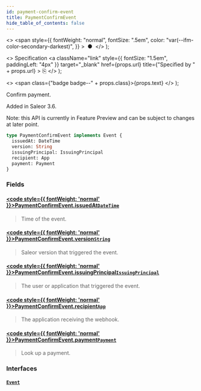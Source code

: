 ```yaml
---
id: payment-confirm-event
title: PaymentConfirmEvent
hide_table_of_contents: false
---
```


  <>
    <span
      style={{
        fontWeight: "normal",
        fontSize: ".5em",
        color: "var(--ifm-color-secondary-darkest)",
      }}
    >
      &nbsp;●&nbsp;
    </span>
  </>
);

  <>
    Specification
    <a
      className="link"
      style={{ fontSize: "1.5em", paddingLeft: "4px" }}
      target="\_blank"
      href={props.url}
      title={"Specified by " + props.url}
    >
      ⎘
    </a>
  </>
);

  <>
    <span class={"badge badge--" + props.class}>{props.text}</span>
  </>
);

Confirm payment.

Added in Saleor 3.6.

Note: this API is currently in Feature Preview and can be subject to changes at later point.

```graphql
type PaymentConfirmEvent implements Event {
  issuedAt: DateTime
  version: String
  issuingPrincipal: IssuingPrincipal
  recipient: App
  payment: Payment
}
```

### Fields

#### [<code style={{ fontWeight: 'normal' }}>PaymentConfirmEvent.<b>issuedAt</b></code>](#)<Bullet />[`DateTime`](../../api-reference/scalars/date-time) <Badge class="secondary" text="scalar"/>

> Time of the event.

#### [<code style={{ fontWeight: 'normal' }}>PaymentConfirmEvent.<b>version</b></code>](#)<Bullet />[`String`](../../api-reference/scalars/string) <Badge class="secondary" text="scalar"/>

> Saleor version that triggered the event.

#### [<code style={{ fontWeight: 'normal' }}>PaymentConfirmEvent.<b>issuingPrincipal</b></code>](#)<Bullet />[`IssuingPrincipal`](../../api-reference/unions/issuing-principal) <Badge class="secondary" text="union"/>

> The user or application that triggered the event.

#### [<code style={{ fontWeight: 'normal' }}>PaymentConfirmEvent.<b>recipient</b></code>](#)<Bullet />[`App`](../../api-reference/objects/app) <Badge class="secondary" text="object"/>

> The application receiving the webhook.

#### [<code style={{ fontWeight: 'normal' }}>PaymentConfirmEvent.<b>payment</b></code>](#)<Bullet />[`Payment`](../../api-reference/objects/payment) <Badge class="secondary" text="object"/>

> Look up a payment.

### Interfaces

#### [`Event`](../../api-reference/interfaces/event) <Badge class="secondary" text="interface"/>

>
